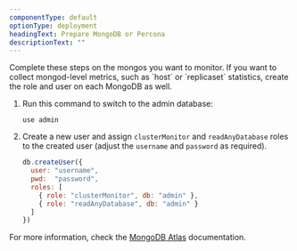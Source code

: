 ```yaml
---
componentType: default
optionType: deployment
headingText: Prepare MongoDB or Percona
descriptionText: "" 
---
```


<Callout variant="tip">
  Complete these steps on the mongos you want to monitor. If you want to collect mongod-level metrics, such as `host` or `replicaset` statistics, create the role and user on each MongoDB as well.
</Callout>

1. Run this command to switch to the admin database:

    ```shell
    use admin
    ```

2. Create a new user and assign `clusterMonitor` and `readAnyDatabase` roles to the created user (adjust the `username` and `password` as required).

    ```js
    db.createUser({
      user: "username",
      pwd:  "password",
      roles: [ 
        { role: "clusterMonitor", db: "admin" },
        { role: "readAnyDatabase", db: "admin" }
      ]
    })
    ```

For more information, check the [MongoDB Atlas](https://docs.mongodb.com/manual/reference/method/db.createUser/index.html) documentation.
